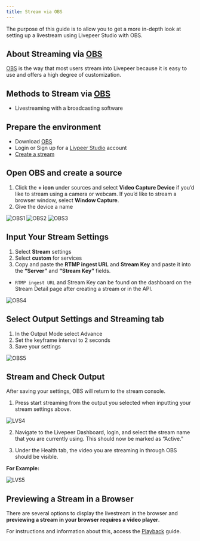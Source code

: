 ```yaml
---
title: Stream via OBS
---
```


The purpose of this guide is to allow you to get a more in-depth look at setting
up a livestream using Livepeer Studio with OBS.

## About Streaming via [OBS](https://obsproject.com/)

[OBS](https://obsproject.com/) is the way that most users stream into Livepeer
because it is easy to use and offers a high degree of customization.

## Methods to Stream via [OBS](https://obsproject.com/)

- Livestreaming with a broadcasting software

## Prepare the environment

- Download [OBS](https://obsproject.com/)
- Login or Sign up for a [Livpeer Studio](https://livepeer.studio) account
- [Create a stream](https://livepeer.studio/preview/blog/stream-into-livepeer-studio-first-time)

## Open OBS and create a source

1. Click the **+ icon** under sources and select **Video Capture Device** if
   you’d like to stream using a camera or webcam. If you’d like to stream a
   browser window, select **Window Capture**.
2. Give the device a name

![OBS1](../../../static/docs-assets/obs/OBS1.png)
![OBS2](../../../static/docs-assets/obs/OBS2.png)
![OBS3](../../../static/docs-assets/obs/OBS3.png)

## Input Your Stream Settings

1. Select **Stream** settings
1. Select **custom** for services
1. Copy and paste the **RTMP ingest URL** and **Stream Key** and paste it into
   the **“Server”** and **“Stream Key”** fields.

- `RTMP ingest URL` and Stream Key can be found on the dashboard on the Stream
  Detail page after creating a stream or in the API.

![OBS4](../../../static/docs-assets/obs/OBS4.png)

## Select Output Settings and Streaming tab

1. In the Output Mode select Advance
1. Set the keyframe interval to 2 seconds
1. Save your settings

![OBS5](../../../static/docs-assets/obs/OBS5.png)

## Stream and Check Output

After saving your settings, OBS will return to the stream console.

1. Press start streaming from the output you selected when inputting your stream
   settings above.

![LVS4](../../../static/docs-assets/obs/LVS4.png)

2. Navigate to the Livepeer Dashboard, login, and select the stream name that
   you are currently using. This should now be marked as “Active.”

3. Under the Health tab, the video you are streaming in through OBS should be
   visible.

**For Example:**

![LVS5](../../../static/docs-assets/obs/LVS5.png)

## Previewing a Stream in a Browser

There are several options to display the livestream in the browser and
**previewing a stream in your browser requires a video player**.

For instructions and information about this, access the
[Playback](/guides/playback-a-video-stream) guide.
